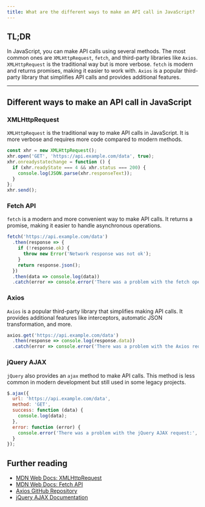 ```yaml
---
title: What are the different ways to make an API call in JavaScript?
---
```


## TL;DR

In JavaScript, you can make API calls using several methods. The most common ones are `XMLHttpRequest`, `fetch`, and third-party libraries like `Axios`. `XMLHttpRequest` is the traditional way but is more verbose. `fetch` is modern and returns promises, making it easier to work with. `Axios` is a popular third-party library that simplifies API calls and provides additional features.

---

## Different ways to make an API call in JavaScript

### XMLHttpRequest

`XMLHttpRequest` is the traditional way to make API calls in JavaScript. It is more verbose and requires more code compared to modern methods.

```javascript
const xhr = new XMLHttpRequest();
xhr.open('GET', 'https://api.example.com/data', true);
xhr.onreadystatechange = function () {
  if (xhr.readyState === 4 && xhr.status === 200) {
    console.log(JSON.parse(xhr.responseText));
  }
};
xhr.send();
```

### Fetch API

`fetch` is a modern and more convenient way to make API calls. It returns a promise, making it easier to handle asynchronous operations.

```javascript
fetch('https://api.example.com/data')
  .then(response => {
    if (!response.ok) {
      throw new Error('Network response was not ok');
    }
    return response.json();
  })
  .then(data => console.log(data))
  .catch(error => console.error('There was a problem with the fetch operation:', error));
```

### Axios

`Axios` is a popular third-party library that simplifies making API calls. It provides additional features like interceptors, automatic JSON transformation, and more.

```javascript
axios.get('https://api.example.com/data')
  .then(response => console.log(response.data))
  .catch(error => console.error('There was a problem with the Axios request:', error));
```

### jQuery AJAX

`jQuery` also provides an `ajax` method to make API calls. This method is less common in modern development but still used in some legacy projects.

```javascript
$.ajax({
  url: 'https://api.example.com/data',
  method: 'GET',
  success: function (data) {
    console.log(data);
  },
  error: function (error) {
    console.error('There was a problem with the jQuery AJAX request:', error);
  }
});
```

## Further reading

- [MDN Web Docs: XMLHttpRequest](https://developer.mozilla.org/en-US/docs/Web/API/XMLHttpRequest)
- [MDN Web Docs: Fetch API](https://developer.mozilla.org/en-US/docs/Web/API/Fetch_API)
- [Axios GitHub Repository](https://github.com/axios/axios)
- [jQuery AJAX Documentation](https://api.jquery.com/jquery.ajax/)

